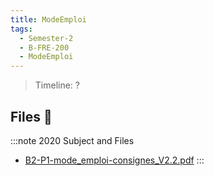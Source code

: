 ```yaml
---
title: ModeEmploi
tags:
  - Semester-2
  - B-FRE-200
  - ModeEmploi
---
```

> Timeline: ?


## Files 📂

:::note 2020 Subject and Files
- [B2-P1-mode_emploi-consignes_V2.2.pdf](https://github.com/Studio-17/Epitech-Subjects/raw/main/Semester-2/B-FRE-200/ModeEmploi/B2-P1-mode_emploi-consignes_V2.2.pdf)
:::
